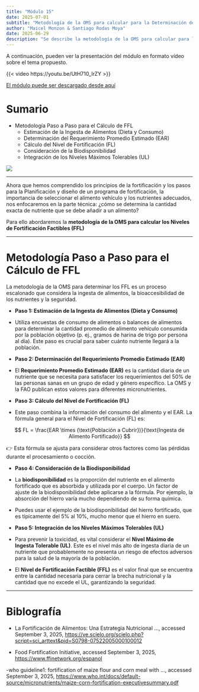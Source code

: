 ```yaml
---
title: "Módulo 15"
date: 2025-07-01
subtitle: "Metodología de la OMS para calcular para la Determinación de niveles factibles de fortificación (FFL)"
author: "Maicel Monzon & Santiago Rodas Moya"
date: 2025-06-29
description: "Se describe la metodología de la OMS para calcular para la Determinación de niveles factibles de fortificación"
---
```


A continuación, pueden ver la presentación del módulo en formato vídeo sobre el tema propuesto.

{{< video https://youtu.be/UtH710_IrZY >}}

[El módulo puede ser descargado desde aquí](/static/videos/videomodulo15.zip)


# Sumario

-   Metodología Paso a Paso para el Cálculo de FFL
    -   Estimación de la Ingesta de Alimentos (Dieta y Consumo)
    -   Determinación del Requerimiento Promedio Estimado (EAR)
    -   Cálculo del Nivel de Fortificación (FL)
    -   Consideración de la Biodisponibilidad
    -   Integración de los Niveles Máximos Tolerables (UL)

![](/static/images/micro3.png){fig-align="center"}


------------------------------------------------------------------------

Ahora que hemos comprendido los principios de la fortificación y los pasos para la Planificación y diseño de un programa de fortificación, la importancia de seleccionar el alimento vehículo y los nutrientes adecuados, nos enfocaremos en la parte técnica: ¿cómo se determina la cantidad exacta de nutriente que se debe añadir a un alimento?

Para ello abordaremos la **metodología de la OMS para calcular los Niveles de Fortificación Factibles (FFL)**

------------------------------------------------------------------------

# Metodología Paso a Paso para el Cálculo de FFL

La metodología de la OMS para determinar los FFL es un proceso escalonado que considera la ingesta de alimentos, la bioaccesibilidad de los nutrientes y la seguridad.

-   **Paso 1: Estimación de la Ingesta de Alimentos (Dieta y Consumo)**

-   Utiliza encuestas de consumo de alimentos o balances de alimentos para determinar la cantidad promedio de alimento vehículo consumida por la población objetivo (p. ej., gramos de harina de trigo por persona al día). Este paso es crucial para saber cuánto nutriente llegará a la población.

-   **Paso 2: Determinación del Requerimiento Promedio Estimado (EAR)**

-   El **Requerimiento Promedio Estimado (EAR)** es la cantidad diaria de un nutriente que se necesita para satisfacer los requerimientos del 50% de las personas sanas en un grupo de edad y género específico. La OMS y la FAO publican estos valores para diferentes micronutrientes.

-   **Paso 3: Cálculo del Nivel de Fortificación (FL)**

-   Este paso combina la información del consumo del alimento y el EAR. La fórmula general para el Nivel de Fortificación (FL) es:

$$
FL = \frac{EAR \times (\text{Población a Cubrir})}{\text{Ingesta de Alimento Fortificado}}
$$

👉 Esta fórmula se ajusta para considerar otros factores como las pérdidas durante el procesamiento o cocción.

-   **Paso 4: Consideración de la Biodisponibilidad**

-   La **biodisponibilidad** es la proporción del nutriente en el alimento fortificado que es absorbida y utilizada por el cuerpo. Un factor de ajuste de la biodisponibilidad debe aplicarse a la fórmula. Por ejemplo, la absorción del hierro varía mucho dependiendo de su forma química.

-   Puedes usar el ejemplo de la biodisponibilidad del hierro fortificado, que es típicamente del 5% al 10%, mucho menor que el hierro en suero.

-   **Paso 5: Integración de los Niveles Máximos Tolerables (UL)**

-   Para prevenir la toxicidad, es vital considerar el **Nivel Máximo de Ingesta Tolerable (UL)**. Este es el nivel más alto de ingesta diaria de un nutriente que probablemente no presenta un riesgo de efectos adversos para la salud de la mayoría de la población.

-   El **Nivel de Fortificación Factible (FFL)** es el valor final que se encuentra entre la cantidad necesaria para cerrar la brecha nutricional y la cantidad que no excede el UL, garantizando la seguridad.

------------------------------------------------------------------------

# Biblografía

-   La Fortificación de Alimentos: Una Estrategia Nutricional ..., accessed September 3, 2025, <https://ve.scielo.org/scielo.php?script=sci_arttext&pid=S0798-07522005000100012>

-   Food Fortification Initiative, accessed September 3, 2025, <https://www.ffinetwork.org/espanol>

-who guideline1: fortification of maize flour and corn meal with ..., accessed September 3, 2025, <https://www.who.int/docs/default-source/micronutrients/maize-corn-fortification-executivesummary.pdf>
